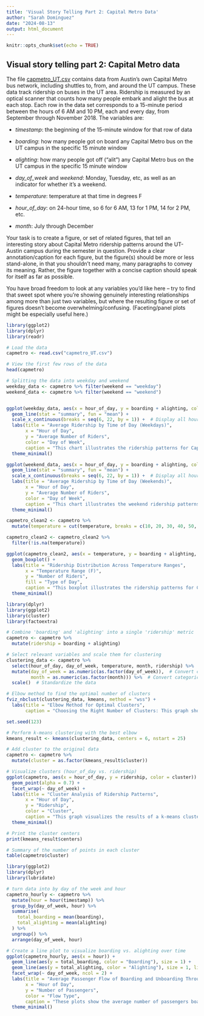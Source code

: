 ---
title: 'Visual Story Telling Part 2: Capital Metro Data'
author: "Sarah Dominguez"
date: "2024-08-13"
output: html_document
---

```{r setup, include=FALSE}
knitr::opts_chunk$set(echo = TRUE)
```

## Visual story telling part 2: Capital Metro data

The file [capmetro_UT.csv](https://github.com/jgscott/STA380/blob/master/data/capmetro_UT.csv) contains data from Austin's own Capital Metro bus network, including shuttles to, from, and around the UT campus. These data track ridership on buses in the UT area. Ridership is measured by an optical scanner that counts how many people embark and alight the bus at each stop. Each row in the data set corresponds to a 15-minute period between the hours of 6 AM and 10 PM, each and every day, from September through November 2018. The variables are:

-   *timestamp*: the beginning of the 15-minute window for that row of data

-   *boarding*: how many people got on board any Capital Metro bus on the UT campus in the specific 15 minute window

-   *alighting*: how many people got off ("alit") any Capital Metro bus on the UT campus in the specific 15 minute window

-   *day_of_week* and *weekend*: Monday, Tuesday, etc, as well as an indicator for whether it's a weekend.

-   *temperature*: temperature at that time in degrees F

-   *hour_of_day*: on 24-hour time, so 6 for 6 AM, 13 for 1 PM, 14 for 2 PM, etc.

-   *month*: July through December

Your task is to create a figure, or set of related figures, that tell an interesting story about Capital Metro ridership patterns around the UT-Austin campus during the semester in question. Provide a clear annotation/caption for each figure, but the figure(s) should be more or less stand-alone, in that you shouldn't need many, many paragraphs to convey its meaning. Rather, the figure together with a concise caption should speak for itself as far as possible.

You have broad freedom to look at any variables you'd like here -- try to find that sweet spot where you're showing genuinely interesting relationships among more than just two variables, but where the resulting figure or set of figures doesn't become overwhelming/confusing. (Faceting/panel plots might be especially useful here.)

```{r read in the data}
library(ggplot2)
library(dplyr)
library(readr)

# Load the data
capmetro <- read.csv("capmetro_UT.csv")

# View the first few rows of the data
head(capmetro)

```

```{r Ridership by the time of the day and day of the week (weekdays)}

# Splitting the data into weekday and weekend
weekday_data <- capmetro %>% filter(weekend == "weekday")
weekend_data <- capmetro %>% filter(weekend == "weekend")


ggplot(weekday_data, aes(x = hour_of_day, y = boarding + alighting, color = day_of_week)) +
  geom_line(stat = "summary", fun = "mean") +
  scale_x_continuous(breaks = seq(6, 22, by = 1)) +  # Display all hours
  labs(title = "Average Ridership by Time of Day (Weekdays)",
       x = "Hour of Day",
       y = "Average Number of Riders",
       color = "Day of Week",
       caption = "This chart illustrates the ridership patterns for Capital Metro buses from Monday to Friday,\nhighlighting distinct morning and evening peaks corresponding to typical commuter rush hours.\nThe morning peak is the most pronounced, occurring between 7 AM and 9 AM, while\nthe evening peak occurs from 4 PM to 6 PM. There is a slight variation in ridership on Fridays,\nparticularly in the evening, which could reflect different\ncommuter behaviors as the weekend approaches.") +
  theme_minimal()
```

```{r}
ggplot(weekend_data, aes(x = hour_of_day, y = boarding + alighting, color = day_of_week)) +
  geom_line(stat = "summary", fun = "mean") +
  scale_x_continuous(breaks = seq(6, 22, by = 1)) +  # Display all hours
  labs(title = "Average Ridership by Time of Day (Weekends)",
       x = "Hour of Day",
       y = "Average Number of Riders",
       color = "Day of Week",
       caption = "This chart illustrates the weekend ridership patterns for Capital Metro\nbuses, showing a gradual increase in the morning and a stable ridership pattern during the\nmidday hours. Saturday exhibits higher ridership, especially during the evening, compared to Sunday.\nThe peak ridership on both days occurs between 4 PM and 6 PM, after which ridership declines sharply.") +
  theme_minimal()
```

```{r Ridership Distribution Across Temperature Ranges}
capmetro_clean2 <- capmetro %>%
  mutate(temperature = cut(temperature, breaks = c(10, 20, 30, 40, 50, 60, 70, 80, 90, 100, 110)))

capmetro_clean2 <- capmetro_clean2 %>%
  filter(!is.na(temperature))

ggplot(capmetro_clean2, aes(x = temperature, y = boarding + alighting, fill = weekend)) +
  geom_boxplot() +
  labs(title = "Ridership Distribution Across Temperature Ranges",
       x = "Temperature Range (F)",
       y = "Number of Riders",
       fill = "Type of Day", 
       caption = "This boxplot illustrates the ridership patterns for Capital Metro buses across different\ntemperature ranges on weekdays and weekends.Weekday ridership is consistently\n higher than weekend ridership across all temperatures. The difference is especially\n noticeable in moderate temperatures (50°F - 70°F). As temperatures rise, ridership\n increases slightly for both weekdays and weekends, but weekdays still see more riders.\n Some days have unusually high ridership, especially when it’s warmer.") +
  theme_minimal()

```

```{r Cluster Analysis of Ridership Patterns}

library(dplyr)
library(ggplot2)
library(cluster)  
library(factoextra)  

# Combine 'boarding' and 'alighting' into a single 'ridership' metric
capmetro <- capmetro %>%
  mutate(ridership = boarding + alighting)

# Select relevant variables and scale them for clustering
clustering_data <- capmetro %>%
  select(hour_of_day, day_of_week, temperature, month, ridership) %>%
  mutate(day_of_week = as.numeric(as.factor(day_of_week)),  # Convert categorical to numeric
         month = as.numeric(as.factor(month))) %>%  # Convert categorical to numeric
  scale()  # Standardize the data

# Elbow method to find the optimal number of clusters
fviz_nbclust(clustering_data, kmeans, method = "wss") +
  labs(title = "Elbow Method for Optimal Clusters",
       caption = "Choosing the Right Number of Clusters: This graph shows how the variation within clusters\ndecreases as the number of clusters increases. The ideal number of clusters is typically at the 'elbow'\nof the curve, where adding more clusters doesn’t significantly reduce variation. In this case, the\nelbow seems to be around 6 clusters, suggesting that 6 clusters might be a good choice for grouping\nthe data effectively.")

set.seed(123)

# Perform k-means clustering with the best elbow
kmeans_result <- kmeans(clustering_data, centers = 6, nstart = 25)

# Add cluster to the original data
capmetro <- capmetro %>%
  mutate(cluster = as.factor(kmeans_result$cluster))

# Visualize clusters (hour_of_day vs. ridership)
ggplot(capmetro, aes(x = hour_of_day, y = ridership, color = cluster)) +
  geom_point(alpha = 0.7) +
  facet_wrap(~ day_of_week) +
  labs(title = "Cluster Analysis of Ridership Patterns",
       x = "Hour of Day",
       y = "Ridership",
       color = "Cluster", 
       caption = "This graph visualizes the results of a k-means clustering analysis, identifying six\ndistinct ridership patterns across different days of the week.\nWeekdays show clear morning and evening rush hour peaks, with specific clusters\ndominating during these times, indicating high and consistent ridership.\nIn contrast, weekends display more varied ridership patterns, with\nlower overall ridership and more spread-out usage throughout the day.") +
  theme_minimal()

# Print the cluster centers
print(kmeans_result$centers)

# Summary of the number of points in each cluster
table(capmetro$cluster)

```

```{r}
library(ggplot2)
library(dplyr)
library(lubridate)

# turn data into by day of the week and hour
capmetro_hourly <- capmetro %>%
  mutate(hour = hour(timestamp)) %>%
  group_by(day_of_week, hour) %>%
  summarise(
    total_boarding = mean(boarding),
    total_alighting = mean(alighting)
  ) %>%
  ungroup() %>%
  arrange(day_of_week, hour)

# Create a line plot to visualize boarding vs. alighting over time
ggplot(capmetro_hourly, aes(x = hour)) +
  geom_line(aes(y = total_boarding, color = "Boarding"), size = 1) +
  geom_line(aes(y = total_alighting, color = "Alighting"), size = 1, linetype = "dashed") +
  facet_wrap(~ day_of_week, ncol = 2) +
  labs(title = "Average Passenger Flow of Boarding and Unboarding Throughout the Day",
       x = "Hour of Day",
       y = "Number of Passengers",
       color = "Flow Type",
       caption = "These plots show the average number of passengers boarding and alighting buses at\ndifferent times of the day for each day of the week. Weekdays (Monday to Friday) exhibit\nclear peaks during morning (8-9 AM) and afternoon (4-6 PM) commute times, with boarding\nand alighting patterns closely mirroring each other. On weekends (Saturday and Sunday), ridership\nis lower and more stable throughout the day. These trends can guide bus scheduling\nto better match passenger demand, especially during peak hours on weekdays.") +
  theme_minimal()


```
